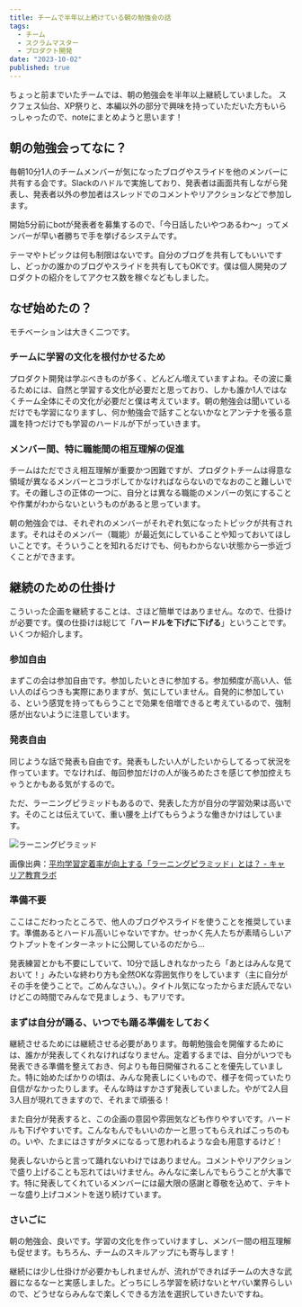 ```yaml
---
title: チームで半年以上続けている朝の勉強会の話
tags:
  - チーム
  - スクラムマスター
  - プロダクト開発
date: "2023-10-02"
published: true
---
```


ちょっと前までいたチームでは、朝の勉強会を半年以上継続していました。
スクフェス仙台、XP祭りと、本編以外の部分で興味を持っていただいた方もいらっしゃったので、noteにまとめようと思います！

## 朝の勉強会ってなに？

毎朝10分1人のチームメンバーが気になったブログやスライドを他のメンバーに共有する会です。Slackのハドルで実施しており、発表者は画面共有しながら発表し、発表者以外の参加者はスレッドでのコメントやリアクションなどで参加します。

開始5分前にbotが発表者を募集するので、「今日話したいやつあるわ〜」ってメンバーが早い者勝ちで手を挙げるシステムです。

テーマやトピックは何も制限はないです。自分のブログを共有してもいいですし、どっかの誰かのブログやスライドを共有してもOKです。僕は個人開発のプロダクトの紹介をしてアクセス数を稼ぐなどもしました。

## なぜ始めたの？

モチベーションは大きく二つです。

### チームに学習の文化を根付かせるため

プロダクト開発は学ぶべきものが多く、どんどん増えていますよね。その波に乗るためには、自然と学習する文化が必要だと思っており、しかも誰か1人ではなくチーム全体にその文化が必要だと僕は考えています。朝の勉強会は聞いているだけでも学習になりますし、何か勉強会で話すことないかなとアンテナを張る意識を持つだけでも学習のハードルが下がっていきます。

### メンバー間、特に職能間の相互理解の促進

チームはただでさえ相互理解が重要かつ困難ですが、プロダクトチームは得意な領域が異なるメンバーとコラボしてかなければならないのでなおのこと難しいです。その難しさの正体の一つに、自分とは異なる職能のメンバーの気にすることや作業がわからないというものがあると思っています。

朝の勉強会では、それぞれのメンバーがそれぞれ気になったトピックが共有されます。それはそのメンバー（職能）が最近気にしていることや知っておいてほしいことです。そういうことを知れるだけでも、何もわからない状態から一歩近づくことができます。

## 継続のための仕掛け

こういった企画を継続することは、さほど簡単ではありません。なので、仕掛けが必要です。僕の仕掛けは総じて「**ハードルを下げに下げる**」ということです。いくつか紹介します。

### 参加自由

まずこの会は参加自由です。参加したいときに参加する。参加頻度が高い人、低い人のばらつきも実際にありますが、気にしていません。自発的に参加している、という感覚を持ってもらうことで効果を倍増できると考えているので、強制感が出ないように注意しています。

### 発表自由

同じような話で発表も自由です。発表もしたい人がしたいからしてるって状況を作っています。でなければ、毎回参加だけの人が後ろめたさを感じて参加控えちゃうとかもある気がするので。

ただ、ラーニングピラミッドもあるので、発表した方が自分の学習効果は高いです。そのことは伝えていて、重い腰を上げてもらうような働きかけはしています。

![ラーニングピラミッド](./images/learning-pyramid.webp)

画像出典：[平均学習定着率が向上する「ラーニングピラミッド」とは？ - キャリア教育ラボ](https://career-ed-lab.mynavi.jp/career-column/707/#:~:text=%E5%B9%B3%E5%9D%87%E5%AD%A6%E7%BF%92%E5%AE%9A%E7%9D%80%E7%8E%87%E3%81%8C%E5%90%91%E4%B8%8A%E3%81%99%E3%82%8B%E3%80%8C%E3%83%A9%E3%83%BC%E3%83%8B%E3%83%B3%E3%82%B0%E3%83%94%E3%83%A9%E3%83%9F%E3%83%83%E3%83%89%E3%80%8D%E3%81%A8%E3%81%AF%EF%BC%9F%201%20%E3%83%A9%E3%83%BC%E3%83%8B%E3%83%B3%E3%82%B0%E3%83%94%E3%83%A9%E3%83%9F%E3%83%83%E3%83%89%E3%81%A8%E3%81%AF%202%20%E5%AE%9A%E7%9D%80%E7%8E%87%E5%90%91%E4%B8%8A%E3%81%AE%E3%82%AB%E3%82%AE%E3%81%AF%E3%80%81%E8%83%BD%E5%8B%95%E7%9A%84%E3%81%AA%E5%AD%A6%E7%BF%92,3%20%E3%82%AB%E3%82%AF%E3%83%86%E3%83%AB%E3%83%91%E3%83%BC%E3%83%86%E3%82%A3%E3%83%BC%E5%8A%B9%E6%9E%9C%E3%81%A8%E3%83%A9%E3%83%BC%E3%83%8B%E3%83%B3%E3%82%B0%E3%83%94%E3%83%A9%E3%83%9F%E3%83%83%E3%83%89%204%20%E3%83%A9%E3%83%BC%E3%83%8B%E3%83%B3%E3%82%B0%E3%83%94%E3%83%A9%E3%83%9F%E3%83%83%E3%83%89%E3%82%92%E7%94%A8%E3%81%84%E3%81%9F%E5%AD%A6%E7%BF%92%E6%B3%95%E4%BA%8B%E4%BE%8B%205%20%E3%81%BE%E3%81%A8%E3%82%81)

### 準備不要

ここはこだわったところで、他人のブログやスライドを使うことを推奨しています。準備あるとハードル高いじゃないですか。せっかく先人たちが素晴らしいアウトプットをインターネットに公開しているのだから…

発表練習とかも不要にしていて、10分で話しきれなかったら「あとはみんな見ておいて！」みたいな終わり方も全然OKな雰囲気作りをしています（主に自分がその手を使うことで。ごめんなさい。）。タイトル気になったからまだ読んでないけどこの時間でみんなで見ましょう、もアリです。

### まずは自分が踊る、いつでも踊る準備をしておく

継続させるためには継続させる必要があります。毎朝勉強会を開催するためには、誰かが発表してくれなければなりません。定着するまでは、自分がいつでも発表できる準備を整えておき、何よりも毎日開催されることを優先していました。特に始めたばかりの頃は、みんな発表しにくいもので、様子を伺っていたり自信がなかったりします。そんな時はすかさず発表していました。やがて2人目3人目が現れてきますので、それまで頑張る！

また自分が発表すると、この企画の意図や雰囲気なども作りやすいです。ハードルも下げやすいです。こんなもんでもいいのかーと思ってもらえればこっちのもの。いや、たまにはさすがタメになるって思われるような会も用意するけど！

発表しないからと言って踊れないわけではありません。コメントやリアクションで盛り上げることも忘れてはいけません。みんなに楽しんでもらうことが大事です。特に発表してくれているメンバーには最大限の感謝と尊敬を込めて、テキトーな盛り上げコメントを送り続けています。

### さいごに

朝の勉強会、良いです。学習の文化を作っていけますし、メンバー間の相互理解も促せます。もちろん、チームのスキルアップにも寄与します！

継続には少し仕掛けが必要かもしれませんが、流れができればチームの大きな武器になるなーと実感しました。どっちにしろ学習を続けないとヤバい業界らしいので、どうせならみんなで楽しくできる方法を選択していきたいですね。
